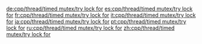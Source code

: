 {{include page|cpp/thread/mutex/try_lock_for|timed_mutex}}

[[de:cpp/thread/timed mutex/try lock for]]
[[es:cpp/thread/timed mutex/try lock for]]
[[fr:cpp/thread/timed mutex/try lock for]]
[[it:cpp/thread/timed mutex/try lock for]]
[[ja:cpp/thread/timed mutex/try lock for]]
[[pt:cpp/thread/timed mutex/try lock for]]
[[ru:cpp/thread/timed mutex/try lock for]]
[[zh:cpp/thread/timed mutex/try lock for]]